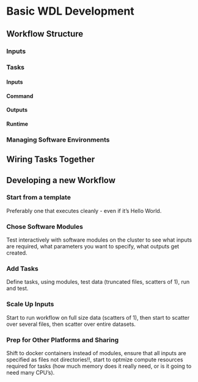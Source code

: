 # Basic WDL Development

## Workflow Structure


### Inputs


### Tasks


#### Inputs

#### Command

#### Outputs

#### Runtime


### Managing Software Environments


## Wiring Tasks Together



## Developing a new Workflow

### Start from a template
Preferably one that executes cleanly - even if it's Hello World.

### Chose Software Modules
Test interactively with software modules on the cluster to see what inputs are required, what parameters you want to specify, what outputs get created. 

### Add Tasks
Define tasks, using modules, test data (truncated files, scatters of 1), run and test.


### Scale Up Inputs
Start to run workflow on full size data (scatters of 1), then start to scatter over several files, then scatter over entire datasets. 


### Prep for Other Platforms and Sharing
Shift to docker containers instead of modules, ensure that all inputs are specified as files not directories!!, start to optmize compute resources required for tasks (how much memory does it really need, or is it going to need many CPU's).






